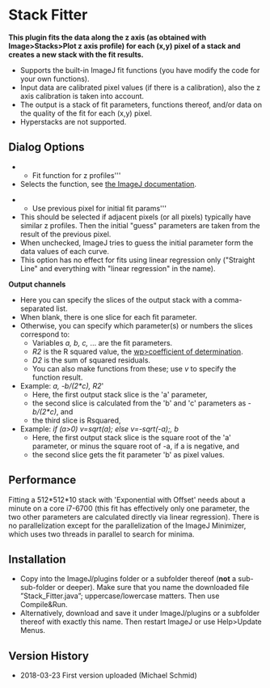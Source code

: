 = Stack Fitter =

'''This plugin fits the data along the z axis (as obtained with Image>Stacks>Plot z axis profile) for each (x,y) pixel of a stack and creates a new stack with the fit results.'''
* Supports the built-in ImageJ fit functions (you have modify the code for your own functions).
* Input data are calibrated pixel values (if there is a calibration), also the z axis calibration is taken into account.
* The output is a stack of fit parameters, functions thereof, and/or data on the quality of the fit for each (x,y) pixel.
* Hyperstacks are not supported.

== Dialog Options ==
{{:plugin:stack:stack_fitter:stack_fitter_screenshot.png|Stack Fitter Dialog}}

** Fit function for z profiles'''
* Selects the function, see [[https://imagej.nih.gov/ij/docs/guide/146-30.html#tab:CurveFitterFunctions|the ImageJ documentation]].

** Use previous pixel for initial fit params'''
* This should be selected if adjacent pixels (or all pixels) typically have similar z profiles. Then the initial "guess" parameters are taken from the result of the previous pixel.
* When unchecked, ImageJ tries to guess the initial parameter form the data values of each curve.
* This option has no effect for fits using linear regression only ("Straight Line" and everything with "linear regression" in the name).

'''Output channels'''
* Here you can specify the slices of the output stack with a comma-separated list.
* When blank, there is one slice for each fit parameter.
* Otherwise, you can specify which parameter(s) or numbers the slices correspond to:
** Variables ''a, b, c,'' ... are the fit parameters.
** ''R2'' is the R squared value, the [[wp>coefficient of determination]].
** ''D2'' is the sum of squared residuals.
** You can also make functions from these; use ''v'' to specify the function result.
* Example: ''a, -b/(2*c), R2'''
** Here, the first output stack slice is the 'a' parameter,
** the second slice is calculated from the 'b' and 'c' parameters as ''-b/(2*c)'', and
** the third slice is Rsquared,
* Example: ''if (a>0) v=sqrt(a); else v=-sqrt(-a);, b''
** Here, the first output stack slice is the square root of the 'a' parameter, or minus the square root of -a, if a is negative, and
** the second slice gets the fit parameter 'b' as pixel values.

== Performance ==

Fitting a 512*512*10 stack with 'Exponential with Offset' needs about a minute on a core i7-6700 (this fit has effectively only one parameter, the two other parameters are calculated directly via linear regression). There is no parallelization except for the parallelization of the ImageJ Minimizer, which uses two threads in parallel to search for minima.

== Installation ==

* Copy {{:plugin:stack:stack_fitter:stack_fitter.java|Stack_Fitter.java}} into the ImageJ/plugins folder or a subfolder thereof ('''not''' a sub-sub-folder or deeper). Make sure that you name the downloaded file ”Stack_Fitter.java”; uppercase/lowercase matters. Then use Compile&amp;Run.
* Alternatively, download {{:plugin:stack:stack_fitter:stack_fitter.class|Stack_Fitter.class}} and save it under ImageJ/plugins or a subfolder thereof with exactly this name. Then restart ImageJ or use Help>Update Menus.

== Version History ==

* 2018-03-23 First version uploaded (Michael Schmid)
